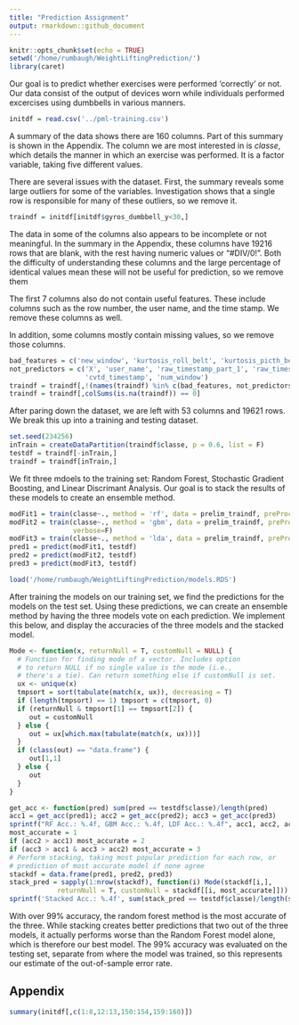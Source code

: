 ```yaml
---
title: "Prediction Assignment"
output: rmarkdown::github_document
---
```


```r
knitr::opts_chunk$set(echo = TRUE)
setwd('/home/rumbaugh/WeightLiftingPrediction/')
library(caret)
```

Our goal is to predict whether exercises were performed 'correctly' or not. Our data consist of the output of devices worn while individuals performed excercises using dumbbells in various manners. 

```r
initdf = read.csv('../pml-training.csv')
```

A summary of the data shows there are 160 columns. Part of this summary is shown in the Appendix. The column we are most interested in is *classe*, which details the manner in which an exercise was performed. It is a factor variable, taking five different values. 

There are several issues with the dataset. First, the summary reveals some large outliers for some of the variables. Investigation shows that a single row is responsible for many of these outliers, so we remove it. 

```r
traindf = initdf[initdf$gyros_dumbbell_y<30,]
```

The data in some of the columns also appears to be incomplete or not meaningful. In the summary in the Appendix, these columns have 19216 rows that are blank, with the rest having numeric values or "#DIV/0!". Both the difficulty of understanding these columns and the large percentage of identical values mean these will not be useful for prediction, so we remove them

The first 7 columns also do not contain useful features. These include columns such as the row number, the user name, and the time stamp. We remove these columns as well. 

In addition, some columns mostly contain missing values, so we remove those columns. 

```r
bad_features = c('new_window', 'kurtosis_roll_belt', 'kurtosis_picth_belt', 'kurtosis_yaw_belt', 'skewness_roll_belt', 'skewness_roll_belt.1', 'skewness_yaw_belt', 'max_yaw_belt', 'min_yaw_belt', 'amplitude_yaw_belt', 'kurtosis_roll_arm', 'kurtosis_picth_arm', 'kurtosis_yaw_arm', 'skewness_roll_arm', 'skewness_pitch_arm', 'skewness_yaw_arm', 'kurtosis_roll_dumbbell', 'kurtosis_picth_dumbbell', 'kurtosis_yaw_dumbbell', 'skewness_roll_dumbbell', 'skewness_pitch_dumbbell', 'skewness_yaw_dumbbell', 'max_yaw_dumbbell', 'amplitude_yaw_dumbbell', 'kurtosis_roll_forearm', 'kurtosis_picth_forearm', 'kurtosis_yaw_forearm', 'skewness_roll_forearm', 'skewness_pitch_forearm', 'skewness_yaw_forearm', 'max_yaw_forearm', 'min_yaw_forearm', 'amplitude_yaw_forearm','min_yaw_dumbbell')
not_predictors = c('X', 'user_name', 'raw_timestamp_part_1', 'raw_timestamp_part_2',
                   'cvtd_timestamp', 'num_window')
traindf = traindf[,!(names(traindf) %in% c(bad_features, not_predictors))]
traindf = traindf[,colSums(is.na(traindf)) == 0]
```

After paring down the dataset, we are left with 53 columns and 19621 rows. We break this up into a training and testing dataset.

``` r
set.seed(234256)
inTrain = createDataPartition(traindf$classe, p = 0.6, list = F)
testdf = traindf[-inTrain,]
traindf = traindf[inTrain,]
```

We fit three mdoels to the training set: Random Forest, Stochastic Gradient Boosting, and Linear Discrimant Analysis. Our goal is to stack the results of these models to create an ensemble method.
``` r
modFit1 = train(classe~., method = 'rf', data = prelim_traindf, preProcess = c('scale', 'center'))
modFit2 = train(classe~., method = 'gbm', data = prelim_traindf, preProcess = c('center', 'scale'),
                verbose=F)
modFit3 = train(classe~., method = 'lda', data = prelim_traindf, preProcess = c('scale', 'center'))
pred1 = predict(modFit1, testdf)
pred2 = predict(modFit2, testdf)
pred3 = predict(modFit3, testdf)
```
``` r
load('/home/rumbaugh/WeightLiftingPrediction/models.RDS')
```

After training the models on our training set, we find the predictions for the models on the test set. Using these predictions, we can create an ensemble method by having the three models vote on each prediction. We implement this below, and display the accuracies of the three models and the stacked model.
```r
Mode <- function(x, returnNull = T, customNull = NULL) {
  # Function for finding mode of a vector. Includes option
  # to return NULL if no single value is the mode (i.e., 
  # there's a tie). Can return something else if customNull is set.
  ux <- unique(x)
  tmpsort = sort(tabulate(match(x, ux)), decreasing = T)
  if (length(tmpsort) == 1) tmpsort = c(tmpsort, 0)
  if (returnNull & tmpsort[1] == tmpsort[2]) {
     out = customNull
  } else {
     out = ux[which.max(tabulate(match(x, ux)))]
  }
  if (class(out) == "data.frame") {
     out[1,1]
  } else {
     out
  }
}
```
```r
get_acc <- function(pred) sum(pred == testdf$classe)/length(pred)
acc1 = get_acc(pred1); acc2 = get_acc(pred2); acc3 = get_acc(pred3)
sprintf("RF Acc.: %.4f, GBM Acc.: %.4f, LDF Acc.: %.4f", acc1, acc2, acc3)
most_accurate = 1
if (acc2 > acc1) most_accurate = 2
if (acc3 > acc1 & acc3 > acc2) most_accurate = 3
# Perform stacking, taking most popular prediction for each row, or
# prediction of most accurate model if none agree
stackdf = data.frame(pred1, pred2, pred3)
stack_pred = sapply(1:nrow(stackdf), function(i) Mode(stackdf[i,],
            returnNull = T, customNull = stackdf[[i, most_accurate]]))
sprintf('Stacked Acc.: %.4f', sum(stack_pred == testdf$classe)/length(stack_pred))
```
With over 99% accuracy, the random forest method is the most accurate of the three. While stacking creates better predictions that two out of the three models, it actually performs worse than the Random Forest model alone, which is therefore our best model. The 99% accuracy was evaluated on the testing set, separate from where the model was trained, so this represents our estimate of the out-of-sample error rate. 

## Appendix
```r
summary(initdf[,c(1:8,12:13,150:154,159:160)])
```
